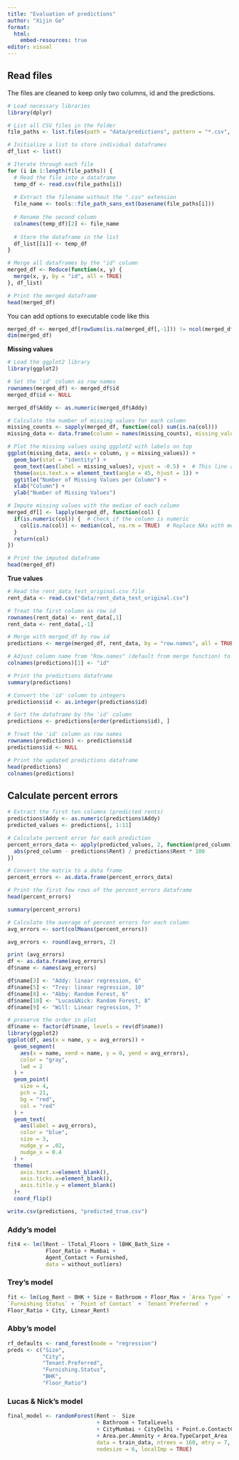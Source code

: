 ```yaml
---
title: "Evaluation of predictions"
author: "Xijin Ge"
format: 
  html:
    embed-resources: true
editor: visual
---
```


## Read files

The files are cleaned to keep only two columns, id and the predictions.

```r
# Load necessary libraries
library(dplyr)

# List all CSV files in the folder
file_paths <- list.files(path = "data/predictions", pattern = "*.csv", full.names = TRUE)

# Initialize a list to store individual dataframes
df_list <- list()

# Iterate through each file
for (i in 1:length(file_paths)) {
  # Read the file into a dataframe
  temp_df <- read.csv(file_paths[i])
  
  # Extract the filename without the ".csv" extension
  file_name <- tools::file_path_sans_ext(basename(file_paths[i]))
  
  # Rename the second column
  colnames(temp_df)[2] <- file_name
  
  # Store the dataframe in the list
  df_list[[i]] <- temp_df
}

# Merge all dataframes by the "id" column
merged_df <- Reduce(function(x, y) {
  merge(x, y, by = "id", all = TRUE)
}, df_list)

# Print the merged dataframe
head(merged_df)

```

You can add options to executable code like this

```r
merged_df <- merged_df[rowSums(is.na(merged_df[,-1])) != ncol(merged_df) - 1, ]
dim(merged_df)
```

**Missing values**

```r
# Load the ggplot2 library
library(ggplot2)

# Set the 'id' column as row names
rownames(merged_df) <- merged_df$id
merged_df$id <- NULL

merged_df$Addy <- as.numeric(merged_df$Addy)

# Calculate the number of missing values for each column
missing_counts <- sapply(merged_df, function(col) sum(is.na(col)))
missing_data <- data.frame(column = names(missing_counts), missing_values = missing_counts)

# Plot the missing values using ggplot2 with labels on top
ggplot(missing_data, aes(x = column, y = missing_values)) +
  geom_bar(stat = "identity") +
  geom_text(aes(label = missing_values), vjust = -0.5) +  # This line adds labels on top of the bars
  theme(axis.text.x = element_text(angle = 45, hjust = 1)) +
  ggtitle("Number of Missing Values per Column") +
  xlab("Column") +
  ylab("Number of Missing Values")

```

```r
# Impute missing values with the median of each column
merged_df[] <- lapply(merged_df, function(col) {
  if(is.numeric(col)) {  # Check if the column is numeric
    col[is.na(col)] <- median(col, na.rm = TRUE)  # Replace NAs with median of the column
  }
  return(col)
})

# Print the imputed dataframe
head(merged_df)

```

**True values**

```r
# Read the rent_data_test_original.csv file
rent_data <- read.csv("data/rent_data_test_original.csv")

# Treat the first column as row id
rownames(rent_data) <- rent_data[,1]
rent_data <- rent_data[,-1]

# Merge with merged_df by row id
predictions <- merge(merged_df, rent_data, by = "row.names", all = TRUE)

# Adjust column name from "Row.names" (default from merge function) to "id"
colnames(predictions)[1] <- "id"

# Print the predictions dataframe
summary(predictions)

```

```r
# Convert the 'id' column to integers
predictions$id <- as.integer(predictions$id)

# Sort the dataframe by the 'id' column
predictions <- predictions[order(predictions$id), ]

# Treat the 'id' column as row names
rownames(predictions) <- predictions$id
predictions$id <- NULL

# Print the updated predictions dataframe
head(predictions)
colnames(predictions)

```

## **Calculate percent errors**

```r
# Extract the first ten columns (predicted rents)
predictions$Addy <- as.numeric(predictions$Addy)
predicted_values <- predictions[, 1:11]

# Calculate percent error for each prediction
percent_errors_data <- apply(predicted_values, 2, function(pred_column) {
  abs(pred_column - predictions$Rent) / predictions$Rent * 100
})

# Convert the matrix to a data frame
percent_errors <- as.data.frame(percent_errors_data)

# Print the first few rows of the percent_errors dataframe
head(percent_errors)

```

```r
summary(percent_errors)
```

```r

# Calculate the average of percent errors for each column
avg_errors <- sort(colMeans(percent_errors))

avg_errors <- round(avg_errors, 2)

print (avg_errors)
df <- as.data.frame(avg_errors)
df$name <- names(avg_errors)

df$name[3] <- "Addy: linear regression, 6"
df$name[5] <- "Trey: linear regression, 10"
df$name[8] <- "Abby: Random Forest, 6"
df$name[10] <- "Lucas&Nick: Random Forest, 8"
df$name[9] <- "Will: Linear regression, 7"

# preserve the order in plot
df$name <- factor(df$name, levels = rev(df$name))
library(ggplot2)
ggplot(df, aes(x = name, y = avg_errors)) +
  geom_segment(
    aes(x = name, xend = name, y = 0, yend = avg_errors), 
    color = "gray", 
    lwd = 2
  ) +
  geom_point(
    size = 4,
    pch = 21, 
    bg = "red", 
    col = "red"
  ) +
  geom_text(
    aes(label = avg_errors), 
    color = "blue", 
    size = 3, 
    nudge_y = .02,
    nudge_x = 0.4
  ) +
  theme(
    axis.text.x=element_blank(),
    axis.ticks.x=element_blank(),
    axis.title.y = element_blank()
  )+
  coord_flip()

```

```r
write.csv(predictions, "predicted_true.csv")
```

### Addy's model

```r
fit4 <- lm(lRent ~ lTotal_Floors + lBHK_Bath_Size + 
            Floor_Ratio + Mumbai + 
            Agent_Contact + Furnished,
            data = without_outliers)
```

### Trey's model

```r

fit <- lm(Log_Rent ~ BHK + Size + Bathroom + Floor_Max + `Area Type` +
`Furnishing Status` + `Point of Contact` + `Tenant Preferred` +
Floor_Ratio + City, Linear_Rent)
```

### Abby's model

```r
rf_defaults <- rand_forest(mode = "regression")
preds <- c("Size", 
           "City", 
           "Tenant.Preferred", 
           "Furnishing.Status", 
           "BHK", 
           "Floor_Ratio")
```

### Lucas & Nick's model

```r

final_model <- randomForest(Rent ~  Size 
                            + Bathroom + TotalLevels 
                            + CityMumbai + CityDelhi + Point.o.ContactContact_Agent
                            + Area.per.Amenity + Area.TypeCarpet_Area , 
                            data = train_data, ntrees = 160, mtry = 7, 
                            nodesize = 6, localImp = TRUE)

```
